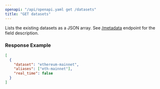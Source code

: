 ```yaml
---
openapi: "/api/openapi.yaml get /datasets"
title: "GET datasets"
---
```


Lists the existing datasets as a JSON array. See [/metadata](/api/endpoint/get-metadata) endpoint for the field description.

### Response Example

```json
[
  {
    "dataset": "ethereum-mainnet",
    "aliases": ["eth-mainnet"],
    "real_time": false
  }
]
```
